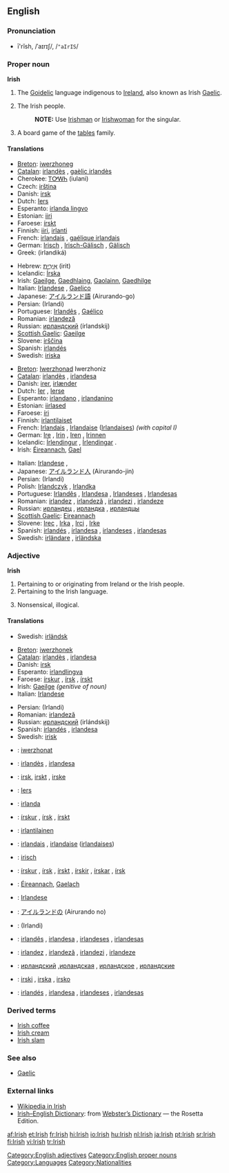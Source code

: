 {{wikipedia}}
{{interwiktionary|code=ga}}
==English==

===Pronunciation===
*ī'rĭsh, /ˈaɪrɪʃ/, /<tt>"aIrIS</tt>/

===Proper noun===
'''Irish'''

# The [[Goidelic]] language indigenous to [[Ireland]], also known as Irish [[Gaelic]].
# {{italbrac|collectively as a plural}} The Irish people.
#:'''NOTE:''' Use [[Irishman]] or [[Irishwoman]] for the singular.
# A board game of the [[tables]] family.

====Translations====
{{trans-top|the language}}
*[[Breton]]: [[iwerzhoneg]] {{m}}
*[[Catalan]]: [[irlandès]] {{m}}, [[gaèlic irlandès]] {{m}}
*Cherokee: [[ᎢᎤᎳᏂ]] (iulani)
*Czech: [[irština]] {{f}}
*Danish: [[irsk]]
*Dutch: [[Iers]] {{n}}
*Esperanto: [[irlanda lingvo]]
*Estonian: [[iiri]]
*Faroese: [[írskt]] {{n}}
*Finnish: [[iiri]], [[irlanti]]
*French: [[irlandais]] {{m}}, [[gaélique irlandais]] {{m}}
*German: [[Irisch]] {{n}}, [[Irisch-Gälisch]] {{n}}, [[Gälisch]] {{n}}
*Greek: {{t|el|ιρλανδικά|n|p}} (irlandiká)
{{trans-mid}}
*Hebrew: [[אירית|אִירִית]] (irit)
*Icelandic: [[Írska]]
*Irish: [[Gaeilge]], [[Gaedhlaing]], [[Gaolainn]], [[Gaedhilge]]
*Italian: [[Irlandese]] {{m}}, [[Gaelico]] {{m}}
*Japanese: [[アイルランド語]] (Airurando-go)
*Persian: {{FAchar|[[ایرلندی]]}} (Irlandi)
*Portuguese: [[Irlandês]] {{m}}, [[Gaélico]] {{m}}
*Romanian: [[irlandeză]] {{f}}
*Russian: [[ирландский]] (írlandskij) {{m}}
*[[Scottish Gaelic]]: [[Gaeilge]] {{f}}
*Slovene: [[irščina]] {{f}}
*Spanish: [[irlandés]] {{m}}
*Swedish: [[iriska]] {{c}}
{{trans-bottom}}

{{trans-top|the people}}
*[[Breton]]: [[Iwerzhonad]] {{m}} Iwerzhoniz {{p}}
*[[Catalan]]: [[irlandès]] {{m}}, [[irlandesa]] {{f}}
*Danish: [[irer]], [[irlænder]]
*Dutch: [[Ier]] {{m}}, [[Ierse]] {{f}}
*Esperanto: [[irlandano]] {{m}}, [[irlandanino]] {{f}}
*Estonian: [[iirlased]]
*Faroese: [[íri]] {{m}}
*Finnish: [[irlantilaiset]]
*French: [[Irlandais]] {{m}}, [[Irlandaise]] {{f}} ([[Irlandaises]]) ''(with capital I)''
*German: [[Ire]] {{m}}, [[Irin]] {{f}}, [[Iren]] {{m}} {{p}}, [[Irinnen]] {{f}} {{p}}
*Icelandic: [[Írlendingur]] {{m}}, [[Írlendingar]] {{p}}.
*Irish: [[Éireannach]], [[Gael]]
{{trans-mid}}
*Italian: [[Irlandese]] {{m}}, {{f}}
*Japanese: [[アイルランド人]] (Airurando-jin)
*Persian: {{FAchar|[[ایرلندی]]}} (Irlandi)
*Polish: [[Irlandczyk]] {{m}}, [[Irlandka]] {{f}}
*Portuguese: [[Irlandês]] {{m}}, [[Irlandesa]] {{f}}, [[Irlandeses]] {{m}} {{p}}, [[Irlandesas]] {{f}} {{p}}
*Romanian: [[irlandez]] {{m}}, [[irlandeză]] {{f}}, [[irlandezi]] {{p}}, [[irlandeze]] {{f}} {{p}}
*Russian: [[ирландец]] {{m}}, [[ирландка]] {{f}}, [[ирландцы]] {{p}}
*[[Scottish Gaelic]]: [[Eireannach]] {{m}}
*Slovene: [[Irec]] {{m}}, [[Irka]] {{f}}, [[Irci]] {{p}}, [[Irke]] {{f}} {{p}}
*Spanish: [[irlandés]] {{m}}, [[irlandesa]] {{f}}, [[irlandeses]] {{m}} {{p}}, [[irlandesas]] {{f}} {{p}}
*Swedish: [[irländare]] {{mf}}, [[irländska]] {{f}}
{{trans-bottom}}

===Adjective===
'''Irish'''

# Pertaining to or originating from Ireland or the Irish people.
# Pertaining to the Irish language.
# {{context|derogatory|colloquial}} Nonsensical, illogical.

====Translations====
{{trans-top|From Ireland or the Irish people}}
{{trans-mid}}
*Swedish: [[irländsk]]
{{trans-bottom}}

{{trans-top|Pertaining to the language}}
*[[Breton]]: [[iwerzhonek]]
*[[Catalan]]: [[irlandès]] {{m}}, [[irlandesa]] {{f}}
*Danish: [[irsk]]
*Esperanto: [[irland]][[lingva]]
*Faroese: [[írskur]] {{m}}, [[írsk]] {{f}}, [[írskt]] {{n}}
*Irish: [[Gaeilge]] ''(genitive of noun)''
*Italian: [[Irlandese]] {{m}}
{{trans-mid}}
*Persian: {{FAchar|[[ایرلندی]]}} (Irlandi)
*Romanian: [[irlandeză]] {{f}}
*Russian: [[ирландский]] (irlándskij)
*Spanish: [[irlandés]] {{m}}, [[irlandesa]] {{f}}
*Swedish: [[irisk]]
{{trans-bottom}}

{{rfc-trans}}
{{trans-top|Translations to be checked}}
*{{ttbc|Breton}}: [[iwerzhonat]]
*{{ttbc|Catalan}}: [[irlandès]] {{m}}, [[irlandesa]] {{f}}
*{{ttbc|Danish}}: [[irsk]], [[irskt]] {{n}}, [[irske]] {{p}}
*{{ttbc|Dutch}}: [[Iers]]
*{{ttbc|Esperanto}}: [[irlanda]]
*{{ttbc|Faroese}}: [[írskur]] {{m}}, [[írsk]] {{f}}, [[írskt]] {{n}}
*{{ttbc|Finnish}}: [[irlantilainen]]
*{{ttbc|French}}: [[irlandais]] {{m}}, [[irlandaise]] {{f}} ([[irlandaises]])
*{{ttbc|German}}: [[irisch]]
*{{ttbc|Icelandic}}: [[írskur]] {{m}}, [[írskur|írsk]] {{f}}, [[írskt]] {{n}}, [[írskur|írskir]] {{m}} {{p}}, [[írskur|írskar]] {{f}} {{p}}, [[írskt|írsk]] {{n}} {{p}}
*{{ttbc|Irish}}: [[Éireannach]], [[Gaelach]]
{{trans-mid}}
*{{ttbc|Italian}}: [[Irlandese]]
*{{ttbc|Japanese}}: [[アイルランド]]の (Airurando no)
*{{ttbc|Persian}}: {{FAchar|[[ایرلندی]]}} (Irlandi)
*{{ttbc|Portuguese}}: [[irlandês]] {{m}}, [[irlandesa]] {{f}}, [[irlandeses]] {{m}} {{p}}, [[irlandesas]] {{f}} {{p}}
*{{ttbc|Romanian}}: [[irlandez]] {{m}}, [[irlandeză]] {{f}}, [[irlandezi]] {{p}}, [[irlandeze]] {{f}} {{p}}
*{{ttbc|Russian}}: [[ирландский]] {{m}},[[ирландская]] {{f}}, [[ирландское]] {{n}}, [[ирландские]] {{p}}
*{{ttbc|Slovene}}: [[irski]] {{m}}, [[irska]] {{f}}, [[irsko]] {{n}}
*{{ttbc|Spanish}}: [[irlandés]] {{m}}, [[irlandesa]] {{f}}, [[irlandeses]] {{m}} {{p}}, [[irlandesas]] {{f}} {{p}}
{{trans-bottom}}

===Derived terms===
*[[Irish coffee]]
*[[Irish cream]]
*[[Irish slam]]

===See also===
*[[Gaelic]]

===External links===
*[http://ga.wikipedia.com Wikipedia in Irish]
*[http://www.websters-online-dictionary.org/definition/Irish-english/ Irish–English Dictionary]: from [http://www.websters-online-dictionary.org/ Webster’s Dictionary] — the Rosetta Edition.
{{ethnologue|code=gle}}

[[Category:English adjectives]]
[[Category:English proper nouns]]
[[Category:Languages]]
[[Category:Nationalities]]

[[af:Irish]]
[[et:Irish]]
[[fr:Irish]]
[[hi:Irish]]
[[io:Irish]]
[[hu:Irish]]
[[nl:Irish]]
[[ja:Irish]]
[[pt:Irish]]
[[sr:Irish]]
[[fi:Irish]]
[[vi:Irish]]
[[tr:Irish]]